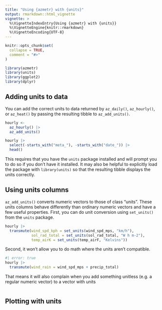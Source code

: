 ```yaml
---
title: "Using {azmetr} with {units}"
output: rmarkdown::html_vignette
vignette: >
  %\VignetteIndexEntry{Using {azmetr} with {units}}
  %\VignetteEngine{knitr::rmarkdown}
  %\VignetteEncoding{UTF-8}
---
```


```r
knitr::opts_chunk$set(
  collapse = TRUE,
  comment = "#>"
)
```

```r
library(azmetr)
library(units)
library(ggplot2)
library(dplyr)
```

## Adding units to data

You can add the correct units to data returned by `az_daily()`, `az_hourly()`, or `az_heat()` by passing the resulting tibble to `az_add_units()`.

```r
hourly <- 
  az_hourly() |> 
  az_add_units() 

hourly |> 
  select(-starts_with("meta_"), -starts_with("date_")) |> 
  head()
```

This requires that you have the `units` package installed and will prompt you to do so if you don't have it installed.  It may also be helpful to explicitly load the package with `library(units)` so that the resulting tibble displays the units correctly. 

## Using units columns

`az_add_units()` converts numeric vectors to those of class "units".  These units columns behave differently than ordinary numeric vectors and have a few useful properties. First, you can do unit conversion using `set_units()` from the `units` package.

```r
hourly |> 
  transmute(wind_spd_kph = set_units(wind_spd_mps, "km/h"),
            sol_rad_total = set_units(sol_rad_total, "W h m-2"),
            temp_airK = set_units(temp_airF, "Kelvins"))
```

Second, it won't allow you to do math where the units aren't compatible.

```r
#| error: true
hourly |> 
  transmute(wind_rain = wind_spd_mps + precip_total)
```

That means it will also complain when you add something unitless (e.g. a regular numeric vector) to a vector with units

```r

```


## Plotting with units
